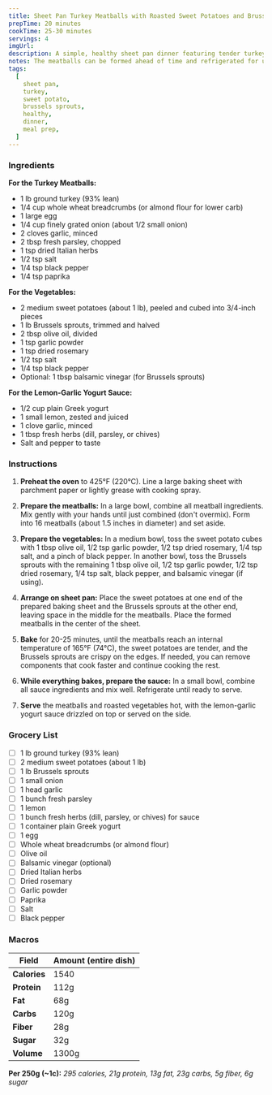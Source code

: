 ```yaml
---
title: Sheet Pan Turkey Meatballs with Roasted Sweet Potatoes and Brussels Sprouts
prepTime: 20 minutes
cookTime: 25-30 minutes
servings: 4
imgUrl:
description: A simple, healthy sheet pan dinner featuring tender turkey meatballs alongside caramelized sweet potatoes and crispy Brussels sprouts. Perfect for meal prep or a quick weeknight dinner.
notes: The meatballs can be formed ahead of time and refrigerated for up to 24 hours before cooking. For a complete meal, serve with a simple side salad or crusty bread.
tags:
  [
    sheet pan,
    turkey,
    sweet potato,
    brussels sprouts,
    healthy,
    dinner,
    meal prep,
  ]
---
```


### Ingredients

**For the Turkey Meatballs:**

- 1 lb ground turkey (93% lean)
- 1/4 cup whole wheat breadcrumbs (or almond flour for lower carb)
- 1 large egg
- 1/4 cup finely grated onion (about 1/2 small onion)
- 2 cloves garlic, minced
- 2 tbsp fresh parsley, chopped
- 1 tsp dried Italian herbs
- 1/2 tsp salt
- 1/4 tsp black pepper
- 1/4 tsp paprika

**For the Vegetables:**

- 2 medium sweet potatoes (about 1 lb), peeled and cubed into 3/4-inch pieces
- 1 lb Brussels sprouts, trimmed and halved
- 2 tbsp olive oil, divided
- 1 tsp garlic powder
- 1 tsp dried rosemary
- 1/2 tsp salt
- 1/4 tsp black pepper
- Optional: 1 tbsp balsamic vinegar (for Brussels sprouts)

**For the Lemon-Garlic Yogurt Sauce:**

- 1/2 cup plain Greek yogurt
- 1 small lemon, zested and juiced
- 1 clove garlic, minced
- 1 tbsp fresh herbs (dill, parsley, or chives)
- Salt and pepper to taste

### Instructions

1. **Preheat the oven** to 425°F (220°C). Line a large baking sheet with parchment paper or lightly grease with cooking spray.

2. **Prepare the meatballs:** In a large bowl, combine all meatball ingredients. Mix gently with your hands until just combined (don't overmix). Form into 16 meatballs (about 1.5 inches in diameter) and set aside.

3. **Prepare the vegetables:** In a medium bowl, toss the sweet potato cubes with 1 tbsp olive oil, 1/2 tsp garlic powder, 1/2 tsp dried rosemary, 1/4 tsp salt, and a pinch of black pepper. In another bowl, toss the Brussels sprouts with the remaining 1 tbsp olive oil, 1/2 tsp garlic powder, 1/2 tsp dried rosemary, 1/4 tsp salt, black pepper, and balsamic vinegar (if using).

4. **Arrange on sheet pan:** Place the sweet potatoes at one end of the prepared baking sheet and the Brussels sprouts at the other end, leaving space in the middle for the meatballs. Place the formed meatballs in the center of the sheet.

5. **Bake** for 20-25 minutes, until the meatballs reach an internal temperature of 165°F (74°C), the sweet potatoes are tender, and the Brussels sprouts are crispy on the edges. If needed, you can remove components that cook faster and continue cooking the rest.

6. **While everything bakes, prepare the sauce:** In a small bowl, combine all sauce ingredients and mix well. Refrigerate until ready to serve.

7. **Serve** the meatballs and roasted vegetables hot, with the lemon-garlic yogurt sauce drizzled on top or served on the side.

### Grocery List

- [ ] 1 lb ground turkey (93% lean)
- [ ] 2 medium sweet potatoes (about 1 lb)
- [ ] 1 lb Brussels sprouts
- [ ] 1 small onion
- [ ] 1 head garlic
- [ ] 1 bunch fresh parsley
- [ ] 1 lemon
- [ ] 1 bunch fresh herbs (dill, parsley, or chives) for sauce
- [ ] 1 container plain Greek yogurt
- [ ] 1 egg
- [ ] Whole wheat breadcrumbs (or almond flour)
- [ ] Olive oil
- [ ] Balsamic vinegar (optional)
- [ ] Dried Italian herbs
- [ ] Dried rosemary
- [ ] Garlic powder
- [ ] Paprika
- [ ] Salt
- [ ] Black pepper

### Macros

| Field        | Amount (entire dish) |
| ------------ | -------------------- |
| **Calories** | 1540                 |
| **Protein**  | 112g                 |
| **Fat**      | 68g                  |
| **Carbs**    | 120g                 |
| **Fiber**    | 28g                  |
| **Sugar**    | 32g                  |
| **Volume**   | 1300g                |

**Per 250g (~1c):** _295 calories, 21g protein, 13g fat, 23g carbs, 5g fiber, 6g sugar_
